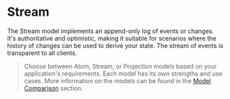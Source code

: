 # Stream
The Stream model implements an append-only log of events or changes. It's authoritative and optimistic, making it suitable for scenarios where the history of changes can be used to derive your state. The stream of events is transparent to all clients.

> Choose between Atom, Stream, or Projection models based on your application's requirements. Each model has its own strengths and use cases. More information on the models can be found in the [Model Comparison](/state#model-comparison) section.
